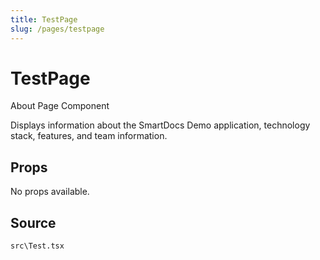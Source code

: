 ```yaml
---
title: TestPage
slug: /pages/testpage
---
```


# TestPage

About Page Component

Displays information about the SmartDocs Demo application,
technology stack, features, and team information.

## Props

No props available.

## Source
`src\Test.tsx`